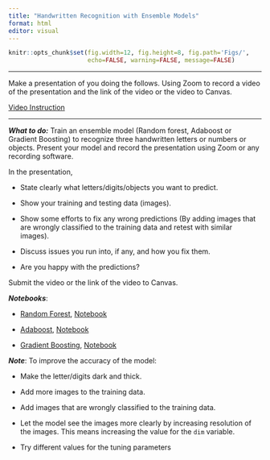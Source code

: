 ```yaml
---
title: "Handwritten Recognition with Ensemble Models"
format: html
editor: visual
---
```



```r
knitr::opts_chunk$set(fig.width=12, fig.height=8, fig.path='Figs/',
                      echo=FALSE, warning=FALSE, message=FALSE)
```


-------

Make a presentation of you doing the follows. Using Zoom to record a video of the presentation and the link of the video or the video to Canvas. 

[Video Instruction](https://bryant.hosted.panopto.com/Panopto/Pages/Viewer.aspx?id=a2216a45-e2c9-4c4a-af02-b0a9015367eb)

-------

_**What to do:**_  Train an ensemble model (Random forest, Adaboost or Gradient Boosting) to recognize three handwritten letters or numbers or objects. Present your model and record the presentation using Zoom or any recording software.  

In the presentation, 

- State clearly what letters/digits/objects you want to predict.

- Show your training and testing data (images).

- Show some efforts to fix any wrong predictions (By adding images that are wrongly classified to the training data and retest with similar images). 

- Discuss issues you run into, if any, and how you fix them. 

- Are you happy with the predictions?

Submit the video or the link of the video to Canvas.


_**Notebooks**_:  

- [Random Forest](https://bryantstats.github.io/math460/python/digits/fa23/image_recognition_rf.html), [Notebook](https://bryantstats.github.io/math460/python/digits/fa23/image_recognition_rf.ipynb)

- [Adaboost](https://bryantstats.github.io/math460/python/digits/fa23/image_recognition_ada.html), [Notebook](https://bryantstats.github.io/math460/python/digits/fa23/image_recognition_ada.ipynb)

- [Gradient Boosting](https://bryantstats.github.io/math460/python/digits/fa23/image_recognition_gb.html), [Notebook](https://bryantstats.github.io/math460/python/digits/fa23/image_recognition_gb.ipynb)




_**Note**_: To improve the accuracy of the model:

- Make the letter/digits dark and thick. 

- Add more images to the training data.

- Add images that are wrongly classified to the training data.

- Let the model see the images more clearly by increasing resolution of the images. This means increasing the value for the `dim` variable.

- Try different values for the tuning parameters
